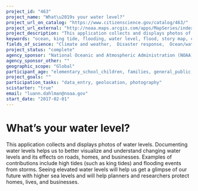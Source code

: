 ```yaml
---
project_id: "463"
project_name: "What\u2019s your water level?"
project_url_on_catalog: "https://www.citizenscience.gov/catalog/463/"
project_url_external: "http://noaa.maps.arcgis.com/apps/MapSeries/index.html?appid=8e4a278576964f47b4fc050e51f344ca"
project_description: "This application collects and displays photos of water levels.  Documenting water levels helps us to better visualize and understand changing water levels and its effects on roads, homes, and businesses.  Examples of contributions include high tides (such as king tides) and flooding events from storms.  Seeing elevated water levels will help us get a glimpse of our future with higher sea levels and will help planners and researchers protect homes, lives, and businesses."
keywords: "ocean, king tide, flooding, water level, flood, story map, crowd source, storm, sea-level rise, storm surge"
fields_of_science: "Climate and weather,  Disaster response,  Ocean/water and marine"
project_status: "complete"
agency_sponsor: "National Oceanic and Atmospheric Administration (NOAA)"
agency_sponsor_other: ""
geographic_scope: "Global"
participant_age: "elementary_school_children, families, general_public, middle_school_children, targeted_group, teens"
project_goals: ""
participation_tasks: "data_entry, geolocation, photography"
scistarter: "true"
email: "luann.dahlman@noaa.gov"
start_date: "2017-02-01"
---
```


# What’s your water level?

This application collects and displays photos of water levels.  Documenting water levels helps us to better visualize and understand changing water levels and its effects on roads, homes, and businesses.  Examples of contributions include high tides (such as king tides) and flooding events from storms.  Seeing elevated water levels will help us get a glimpse of our future with higher sea levels and will help planners and researchers protect homes, lives, and businesses.
